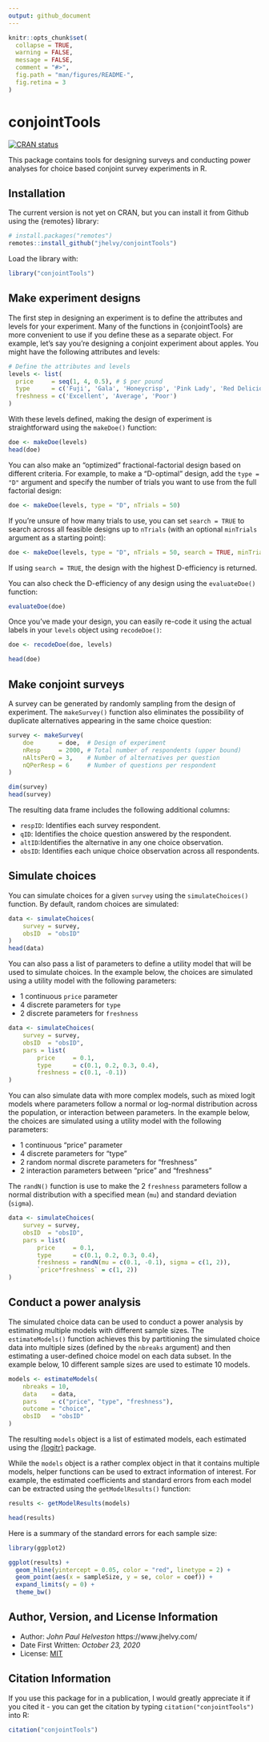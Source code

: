 ```yaml
---
output: github_document
---
```


<!-- README.md is generated from README.Rmd. Please edit that file -->

```r
knitr::opts_chunk$set(
  collapse = TRUE,
  warning = FALSE,
  message = FALSE,
  comment = "#>",
  fig.path = "man/figures/README-",
  fig.retina = 3
)
```

# conjointTools

<!-- badges: start -->
[![CRAN
status](https://www.r-pkg.org/badges/version/conjointTools)](https://CRAN.R-project.org/package=conjointTools)
<!-- badges: end -->

This package contains tools for designing surveys and conducting power analyses for choice based conjoint survey experiments in R.

## Installation

The current version is not yet on CRAN, but you can install it from
Github using the {remotes} library:

```r
# install.packages("remotes")
remotes::install_github("jhelvy/conjointTools")
```

Load the library with:
```r
library("conjointTools")
```

## Make experiment designs

The first step in designing an experiment is to define the attributes and levels for your experiment. Many of the functions in {conjointTools} are more convenient to use if you define these as a separate object. For example, let's say you're designing a conjoint experiment about apples. You might have the following attributes and levels:

```r
# Define the attributes and levels
levels <- list(
  price     = seq(1, 4, 0.5), # $ per pound
  type      = c('Fuji', 'Gala', 'Honeycrisp', 'Pink Lady', 'Red Delicious'),
  freshness = c('Excellent', 'Average', 'Poor')
)
```

With these levels defined, making the design of experiment is straightforward using the `makeDoe()` function:

```r
doe <- makeDoe(levels)
head(doe)
```

You can also make an "optimized" fractional-factorial design based on different criteria. For example, to make a "D-optimal" design, add the `type = "D"` argument and specify the number of trials you want to use from the full factorial design:

```r
doe <- makeDoe(levels, type = "D", nTrials = 50)
```

If you're unsure of how many trials to use, you can set `search = TRUE` to search across all feasible designs up to `nTrials` (with an optional `minTrials` argument as a starting point):

```r
doe <- makeDoe(levels, type = "D", nTrials = 50, search = TRUE, minTrials = 30)
```

If using `search = TRUE`, the design with the highest D-efficiency is returned.

You can also check the D-efficiency of any design using the `evaluateDoe()` function:

```r
evaluateDoe(doe)
```

Once you've made your design, you can easily re-code it using the actual labels in your `levels` object using `recodeDoe()`:

```r
doe <- recodeDoe(doe, levels)

head(doe)
```

## Make conjoint surveys

A survey can be generated by randomly sampling from the design of experiment. The `makeSurvey()` function also eliminates the possibility of duplicate alternatives appearing in the same choice question:

```r
survey <- makeSurvey(
    doe       = doe,  # Design of experiment
    nResp     = 2000, # Total number of respondents (upper bound)
    nAltsPerQ = 3,    # Number of alternatives per question
    nQPerResp = 6     # Number of questions per respondent
)

dim(survey)
head(survey)
```

The resulting data frame includes the following additional columns:

- `respID`: Identifies each survey respondent.
- `qID`: Identifies the choice question answered by the respondent.
- `altID`:Identifies the alternative in any one choice observation.
- `obsID`: Identifies each unique choice observation across all respondents.

## Simulate choices

You can simulate choices for a given `survey` using the `simulateChoices()` function. By default, random choices are simulated:

```r
data <- simulateChoices(
    survey = survey,
    obsID  = "obsID"
)
head(data)
```

You can also pass a list of parameters to define a utility model that will be used to simulate choices. In the example below, the choices are simulated using a utility model with the following parameters:

- 1 continuous `price` parameter
- 4 discrete parameters for `type`
- 2 discrete parameters for `freshness`

```r
data <- simulateChoices(
    survey = survey,
    obsID  = "obsID",
    pars = list(
        price     = 0.1,
        type      = c(0.1, 0.2, 0.3, 0.4),
        freshness = c(0.1, -0.1))
)
```

You can also simulate data with more complex models, such as mixed logit models where parameters follow a normal or log-normal distribution across the population, or interaction between parameters. In the example below, the choices are simulated using a utility model with the following parameters:

- 1 continuous "price" parameter
- 4 discrete parameters for "type"
- 2 random normal discrete parameters for "freshness"
- 2 interaction parameters between "price" and "freshness"

The `randN()` function is use to make the 2 `freshness` parameters follow a normal distribution with a specified mean (`mu`) and standard deviation (`sigma`).

```r
data <- simulateChoices(
    survey = survey,
    obsID  = "obsID",
    pars = list(
        price     = 0.1,
        type      = c(0.1, 0.2, 0.3, 0.4),
        freshness = randN(mu = c(0.1, -0.1), sigma = c(1, 2)),
        `price*freshness` = c(1, 2))
)
```

## Conduct a power analysis

The simulated choice data can be used to conduct a power analysis by estimating multiple models with different sample sizes. The `estimateModels()` function achieves this by partitioning the simulated choice data into multiple sizes (defined by the `nbreaks` argument) and then estimating a user-defined choice model on each data subset. In the example below, 10 different sample sizes are used to estimate 10 models.

```r
models <- estimateModels(
    nbreaks = 10,
    data    = data,
    pars    = c("price", "type", "freshness"),
    outcome = "choice",
    obsID   = "obsID"
)
```

The resulting `models` object is a list of estimated models, each estimated using the [{logitr}](https://jhelvy.github.io/logitr) package.

While the `models` object is a rather complex object in that it contains multiple models, helper functions can be used to extract information of interest. For example, the estimated coefficients and standard errors from each model can be extracted using the `getModelResults()` function:

```r
results <- getModelResults(models)

head(results)
```

Here is a summary of the standard errors for each sample size:

```r
library(ggplot2)

ggplot(results) +
  geom_hline(yintercept = 0.05, color = "red", linetype = 2) +
  geom_point(aes(x = sampleSize, y = se, color = coef)) +
  expand_limits(y = 0) +
  theme_bw()
```

## Author, Version, and License Information

- Author: *John Paul Helveston* https://www.jhelvy.com/
- Date First Written: *October 23, 2020*
- License: [MIT](https://github.com/jhelvy/conjointTools/blob/master/LICENSE.md)

## Citation Information

If you use this package for in a publication, I would greatly appreciate it if you cited it - you can get the citation by typing `citation("conjointTools")` into R:

```r
citation("conjointTools")
```
